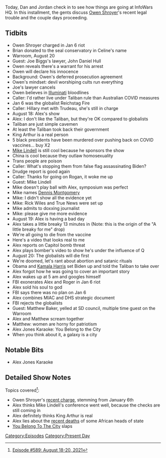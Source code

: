 {{DEFAULTSORT:
    #_EPISODE_0589:August 18-20, 2021
}}{{Episode
    | title             = August 18-20, 2021
    | caption           = Listen to this episode on [https://knowledgefight.libsyn.com/589-august-18-20-2021 Libsyn] [https://open.spotify.com/episode/4Sv8fGDxnB1NlwDB7doA0K Spotify], Read the [[Transcript/589: August 18-20, 2021|Unofficial Transcript]]
    | episodeNumber     = 589
    | length            = 01:51:13
    | airDate           = August 23, 2021
    | coverageStartDate = August 18, 2021
    | coverageEndDate   = August 20, 2021
    | episodeType       = [[:Category:Present Day|Present Day]]
    | appearance        = [[Owen Shroyer]], [[John Daniel Hull]], [[Hillary Clinton]], [[Justin Trudeau]], [[King Arthur]], [[Mike Lindell]], [[Dennis Montgomery]], [[Rich Wiles]], [[Obama]], [[Kamala Harris]], [[Roger Stone]], [[Matthew Baker]]
    | oocDrop           = *Send in the clowns* Jose in Florida, you're on
    | previousEpisode   = [[588: August 15, 2021]]
    | nextEpisode       = [[590: August 24, 2021]]
}}

{{Stub}}

Today, Dan and Jordan check in to see how things are going at InfoWars HQ. In this installment, the gents discuss [[Owen Shroyer]]'s recent legal trouble and the couple days proceeding.

==Tidbits==

*Owen Shroyer charged in Jan 6 riot
*Brian donated to the seal conservatory in Celine's name
*Warroom, August 20
*Guest: Joe Biggs's lawyer, John Daniel Hull
*Owen reveals there's a warrant for his arrest
*Owen will declare his innocence
*Background: Owen's deferred prosecution agreement
*Owen's mindset: devil worshiping cults run everything
*Joe's lawyer cancels
*Owen believes in [[Illuminati]] bloodlines
*Caller: I'd rather live under Taliban rule than Australian COVID measures
*Jan 6 was the globalist Reichstag Fire
*Caller: Hillary met with Trudeau, she's still in charge
*August 18: Alex's show
*Alex: I don't like the Taliban, but they're OK compared to globalists
*Taliban are just simple cavemen
*At least the Taliban took back their government
*King Arthur is a real person
*5 black presidents have been murdered over pushing back on COVID vaccines... buy X2
*[[Mike Lindell]] is still cool because he sponsors the show
*China is cool because they outlaw homosexuality
*Trans people are poison
*Caller: What's stopping them from false flag assassinating Biden?
*Drudge report is good again
*Caller: Thanks for going on Rogan, it woke me up
*Guest: Mike Lindell
*Mike doesn't play ball with Alex, symposium was perfect
*Mike names [[Dennis Montgomery]]
*Mike: I didn't show all the evidence yet
*Mike: Rick Wiles and True News were set up
*Mike admits to doxxing journalist
*Mike: please give me more evidence
*August 19: Alex is having a bad day
*Alex takes a little breaky 13 minutes in (Note: this is the origin of the "A little breaky for me" drop)
*We're all going to die from the vaccine
*Here's a video that looks real to me
*Alex reports on Capitol bomb threat
*Alex plays bomber's video to show he's under the influence of Q
*August 20: The globalists will die first
*We're doomed, let's rant about abortion and satanic rituals
*Obama and [[Kamala Harris]] set Biden up and told the Taliban to take over
*Alex forgot how he was going to cover an important story
*Alex wakes up at 5 am and googles himself
*FBI exonerates Alex and Roger in Jan 6 riot
*Alex sold his soul to god
*FBI says there was no plan on Jan 6
*Alex combines MIAC and DHS strategic document
*FBI rejects the globalists
*Guest: Matthew Baker, yelled at SD council, multiple time guest on the Warroom
*Alex and Matthew scream together
*Matthew: women are horny for patriotism
*Alex Jones Karaoke: You Belong to the City
*When you think about it, a galaxy is a city

==Notable Bits==

*Alex Jones Karaoke

==Detailed Show Notes==

Topics covered<ref>[https://knowledgefight.com/research/2021/8/22/episode-589-august-18-20-2021 Episode #589: August 18-20, 2021]</ref>:

*Owen Shroyer's [https://s3.documentcloud.org/documents/21046736/8-19-21-us-v-jonathan-owen-shroyer-complaint-affidavit.pdf recent charge], stemming from January 6th
*Alex thinks Mike Lindell's conference went well, because the checks are still coming in
*Alex definitely thinks King Arthur is real
*Alex lies about the [https://www.reuters.com/article/factcheck-africa-leaders/fact-check-these-four-leaders-were-not-killed-for-opposing-covid-19-vaccination-idUSL2N2NP2SW recent deaths] of some African heads of state
*[https://www.youtube.com/watch?v=8TToLgW7zuc You Belong To The City] slaps

[[Category:Episodes]]
[[Category:Present Day]]
